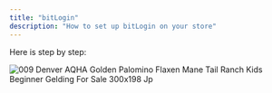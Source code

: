 ```yaml
---
title: "bitLogin"
description: "How to set up bitLogin on your store"
---
```


Here is step by step:

![009 Denver AQHA Golden Palomino Flaxen Mane Tail Ranch Kids Beginner Gelding For Sale 300x198 Jp](/images/009-Denver-AQHA-Golden-palomino-flaxen-mane-tail-ranch-kids-beginner-gelding-for-sale-300x198.jpg)